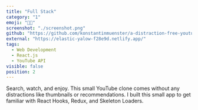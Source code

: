 ```yaml
---
title: "Full Stack"
category: "1"
emoji: "👨‍💻"
screenshot: "./screenshot.png"
github: "https://github.com/konstantinmuenster/a-distraction-free-youtube-clone"
external: "https://elastic-yalow-f28e9d.netlify.app/"
tags:
  - Web Development
  - React.js
  - YouTube API
visible: false
position: 2
---
```


Search, watch, and enjoy. This small YouTube clone comes without any distractions like thumbnails or recommendations. I built this small app to get familiar with React Hooks, Redux, and Skeleton Loaders.
